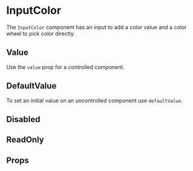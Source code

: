 
<Meta component={InputColor} title="Docs/InputColor" />

# InputColor

The `InputColor` component has an input to add a color value and a color wheel to pick color directly.

<Editor code={storyBasic} />

## Value

Use the `value` prop for a controlled component.

<Editor code={storyControlledColor} />

## DefaultValue

To set an initial value on an uncontrolled component use `defaultValue`.

<Editor code={storyDefaultValue} />

## Disabled

<Editor code={storyDisabled} />
<Editor code={storyDisabledNoValue} />

## ReadOnly

<Editor code={storyReadOnly} />

## Props

<ArgsTable of={InputColor} exclue={excludedProps} />
